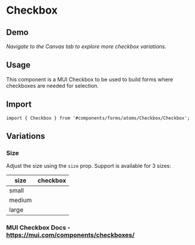 <!-- README_Checkbox.mdx -->


# Checkbox

## Demo

_Navigate to the Canvas tab to explore more checkbox variations._

<div
  style={{
    width: '100%',
    borderRadius: '5px',
    padding: '20px',
    backgroundColor: 'rgba(211,211,211,0.2)',
  }}
>
  <ThemeProvider theme={theme}>
    <Checkbox label="Only show move-in ready properties" />
  </ThemeProvider>
</div>

## Usage

This component is a MUI Checkbox to be used to build forms where checkboxes are needed for selection.

## Import

```
import { Checkbox } from '#components/forms/atoms/Checkbox/Checkbox';

```

## Variations

### Size

Adjust the size using the `size` prop. Support is available for 3 sizes:

| size   | checkbox                                                                |
| ------ | ----------------------------------------------------------------------- |
| small  | <ThemeProvider theme={theme}><Checkbox size='small' /></ThemeProvider>  |
| medium | <ThemeProvider theme={theme}><Checkbox size='medium' /></ThemeProvider> |
| large  | <ThemeProvider theme={theme}><Checkbox size='large' /></ThemeProvider>  |

### MUI Checkbox Docs - https://mui.com/components/checkboxes/
